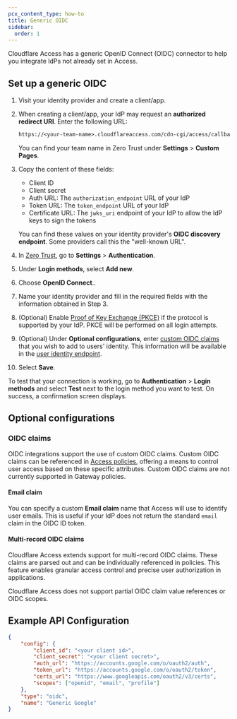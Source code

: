 ```yaml
---
pcx_content_type: how-to
title: Generic OIDC
sidebar:
  order: 1
---
```


Cloudflare Access has a generic OpenID Connect (OIDC) connector to help you integrate IdPs not already set in Access.

## Set up a generic OIDC

1. Visit your identity provider and create a client/app.

2. When creating a client/app, your IdP may request an **authorized redirect URI**. Enter the following URL:

   ```txt
   https://<your-team-name>.cloudflareaccess.com/cdn-cgi/access/callback
   ```

   You can find your team name in Zero Trust under **Settings** > **Custom Pages**.

3. Copy the content of these fields:

   - Client ID
   - Client secret
   - Auth URL: The `authorization_endpoint` URL of your IdP
   - Token URL: The `token_endpoint` URL of your IdP
   - Certificate URL: The `jwks_uri` endpoint of your IdP to allow the IdP keys to sign the tokens

   You can find these values on your identity provider's **OIDC discovery endpoint**. Some providers call this the "well-known URL".

4. In [Zero Trust](https://one.dash.cloudflare.com), go to **Settings** > **Authentication**.

5. Under **Login methods**, select **Add new**.

6. Choose **OpenID Connect**..

7. Name your identity provider and fill in the required fields with the information obtained in Step 3.

8. (Optional) Enable [Proof of Key Exchange (PKCE)](https://www.oauth.com/oauth2-servers/pkce/) if the protocol is supported by your IdP. PKCE will be performed on all login attempts.

9. (Optional) Under **Optional configurations**, enter [custom OIDC claims](#oidc-claims) that you wish to add to users' identity. This information will be available in the [user identity endpoint](/cloudflare-one/identity/authorization-cookie/application-token/#user-identity).

10. Select **Save**.

To test that your connection is working, go to **Authentication** > **Login methods** and select **Test** next to the login method you want to test. On success, a confirmation screen displays.

## Optional configurations

### OIDC claims

OIDC integrations support the use of custom OIDC claims. Custom OIDC claims can be referenced in [Access policies](/cloudflare-one/policies/access/), offering a means to control user access based on these specific attributes. Custom OIDC claims are not currently supported in Gateway policies.

#### Email claim

You can specify a custom **Email claim** name that Access will use to identify user emails. This is useful if your IdP does not return the standard `email` claim in the OIDC ID token.

#### Multi-record OIDC claims

Cloudflare Access extends support for multi-record OIDC claims. These claims are parsed out and can be individually referenced in policies. This feature enables granular access control and precise user authorization in applications.

Cloudflare Access does not support partial OIDC claim value references or OIDC scopes.

## Example API Configuration

```json
{
	"config": {
		"client_id": "<your client id>",
		"client_secret": "<your client secret>",
		"auth_url": "https://accounts.google.com/o/oauth2/auth",
		"token_url": "https://accounts.google.com/o/oauth2/token",
		"certs_url": "https://www.googleapis.com/oauth2/v3/certs",
		"scopes": ["openid", "email", "profile"]
	},
	"type": "oidc",
	"name": "Generic Google"
}
```
